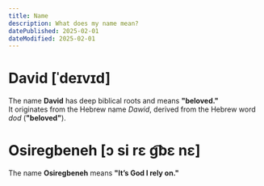 ```yaml
---
title: Name
description: What does my name mean?
datePublished: 2025-02-01
dateModified: 2025-02-01
---
```


# **David** [ˈdeɪvɪd]  

The name **David** has deep biblical roots and means **"beloved."**  
It originates from the Hebrew name *Dawid*, derived from the Hebrew word *dod* (**"beloved"**).  

# **Osiregbeneh** [ɔ si rɛ ɡ͡bɛ nɛ]  

The name **Osiregbeneh** means **"It’s God I rely on."**  
